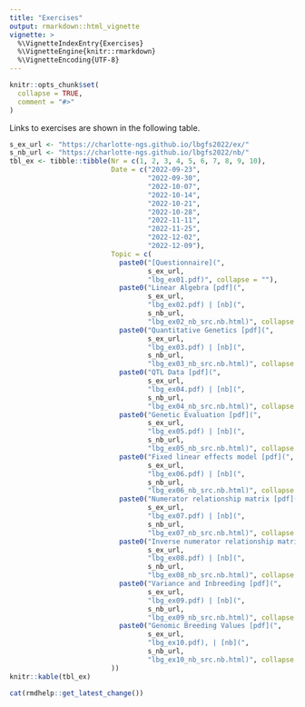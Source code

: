 ```yaml
---
title: "Exercises"
output: rmarkdown::html_vignette
vignette: >
  %\VignetteIndexEntry{Exercises}
  %\VignetteEngine{knitr::rmarkdown}
  %\VignetteEncoding{UTF-8}
---
```


```r
knitr::opts_chunk$set(
  collapse = TRUE,
  comment = "#>"
)
```

Links to exercises are shown in the following table.

```r
s_ex_url <- "https://charlotte-ngs.github.io/lbgfs2022/ex/"
s_nb_url <- "https://charlotte-ngs.github.io/lbgfs2022/nb/"
tbl_ex <- tibble::tibble(Nr = c(1, 2, 3, 4, 5, 6, 7, 8, 9, 10),
                         Date = c("2022-09-23",
                                  "2022-09-30",
                                  "2022-10-07",
                                  "2022-10-14",
                                  "2022-10-21",
                                  "2022-10-28",
                                  "2022-11-11",
                                  "2022-11-25",
                                  "2022-12-02",
                                  "2022-12-09"),
                         Topic = c(
                           paste0("[Questionnaire](", 
                                  s_ex_url, 
                                  "lbg_ex01.pdf)", collapse = ""),
                           paste0("Linear Algebra [pdf](", 
                                  s_ex_url, 
                                  "lbg_ex02.pdf) | [nb](", 
                                  s_nb_url, 
                                  "lbg_ex02_nb_src.nb.html)", collapse = ""),
                           paste0("Quantitative Genetics [pdf](", 
                                  s_ex_url, 
                                  "lbg_ex03.pdf) | [nb](", 
                                  s_nb_url, 
                                  "lbg_ex03_nb_src.nb.html)", collapse = ""),
                           paste0("QTL Data [pdf](", 
                                  s_ex_url, 
                                  "lbg_ex04.pdf) | [nb](", 
                                  s_nb_url, 
                                  "lbg_ex04_nb_src.nb.html)", collapse = ""),
                           paste0("Genetic Evaluation [pdf](", 
                                  s_ex_url, 
                                  "lbg_ex05.pdf) | [nb](", 
                                  s_nb_url, 
                                  "lbg_ex05_nb_src.nb.html)", collapse = ""),
                           paste0("Fixed linear effects model [pdf](", 
                                  s_ex_url, 
                                  "lbg_ex06.pdf) | [nb](", 
                                  s_nb_url, 
                                  "lbg_ex06_nb_src.nb.html)", collapse = ""),
                           paste0("Numerator relationship matrix [pdf](", 
                                  s_ex_url, 
                                  "lbg_ex07.pdf) | [nb](", 
                                  s_nb_url, 
                                  "lbg_ex07_nb_src.nb.html)", collapse = ""),
                           paste0("Inverse numerator relationship matrix [pdf](",
                                  s_ex_url,
                                  "lbg_ex08.pdf) | [nb](",
                                  s_nb_url,
                                  "lbg_ex08_nb_src.nb.html)", collapse = ""),
                           paste0("Variance and Inbreeding [pdf](",
                                  s_ex_url,
                                  "lbg_ex09.pdf) | [nb](",
                                  s_nb_url,
                                  "lbg_ex09_nb_src.nb.html)", collapse = ""),
                           paste0("Genomic Breeding Values [pdf](",
                                  s_ex_url,
                                  "lbg_ex10.pdf), | [nb](",
                                  s_nb_url,
                                  "lbg_ex10_nb_src.nb.html)", collapse = "")
                         ))
knitr::kable(tbl_ex)
```


```r
cat(rmdhelp::get_latest_change())
```


